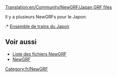 [[Translation:en/Community/NewGRF/Japan GRF files]]


{{fr/Community/Compléter|Ensemble de GRFs au Japon}}
{{fr/Community/NewGRF/NewGRF Pays|
Drapeau=en/Community/NewGRF/800px-Flag of Japan.png|
nom=Japon|
siteWeb=www.as-st.com/ttd/japan/index.html|
nomEnsemble=Ensemble de trains du Japon}}
Il y a plusieurs NewGRFs pour le Japon:
:* [http://www.as-st.com/ttd/japan/index.html Ensemble de trains du Japon]

== Voir aussi ==
* [[fr/Community/NewGRF/Main Page|Liste des fichiers NewGRF]]
* [[fr/Manual/NewGRF|NewGRF]]

[[Category:fr/NewGRF]]